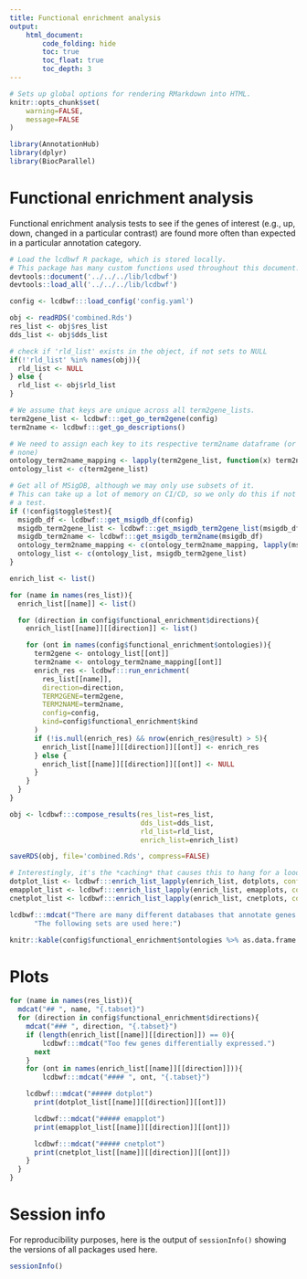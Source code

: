 ```yaml
---
title: Functional enrichment analysis
output:
    html_document:
        code_folding: hide
        toc: true
        toc_float: true
        toc_depth: 3
---
```


```r
# Sets up global options for rendering RMarkdown into HTML.
knitr::opts_chunk$set(
    warning=FALSE,
    message=FALSE
)
```

```r
library(AnnotationHub)
library(dplyr)
library(BiocParallel)
```

# Functional enrichment analysis

Functional enrichment analysis tests to see if the genes of interest (e.g., up,
down, changed in a particular contrast) are found more often than expected in
a particular annotation category.

```r
# Load the lcdbwf R package, which is stored locally.
# This package has many custom functions used throughout this document.
devtools::document('../../../lib/lcdbwf')
devtools::load_all('../../../lib/lcdbwf')

config <- lcdbwf:::load_config('config.yaml')
```

```r
obj <- readRDS('combined.Rds')
res_list <- obj$res_list
dds_list <- obj$dds_list

# check if 'rld_list' exists in the object, if not sets to NULL
if(!'rld_list' %in% names(obj)){
  rld_list <- NULL
} else {
  rld_list <- obj$rld_list
}
```

```r

# We assume that keys are unique across all term2gene_lists.
term2gene_list <- lcdbwf:::get_go_term2gene(config)
term2name <- lcdbwf:::get_go_descriptions()

# We need to assign each key to its respective term2name dataframe (or NULL if
# none)
ontology_term2name_mapping <- lapply(term2gene_list, function(x) term2name)
ontology_list <- c(term2gene_list)

# Get all of MSigDB, although we may only use subsets of it.
# This can take up a lot of memory on CI/CD, so we only do this if not doing
# a test.
if (!config$toggle$test){
  msigdb_df <- lcdbwf:::get_msigdb_df(config)
  msigdb_term2gene_list <- lcdbwf:::get_msigdb_term2gene_list(msigdb_df)
  msigdb_term2name <- lcdbwf:::get_msigdb_term2name(msigdb_df)
  ontology_term2name_mapping <- c(ontology_term2name_mapping, lapply(msigdb_term2gene_list, function(x) NULL))
  ontology_list <- c(ontology_list, msigdb_term2gene_list)
}

```

```r
enrich_list <- list()

for (name in names(res_list)){
  enrich_list[[name]] <- list()

  for (direction in config$functional_enrichment$directions){
    enrich_list[[name]][[direction]] <- list()

    for (ont in names(config$functional_enrichment$ontologies)){
      term2gene <- ontology_list[[ont]]
      term2name <- ontology_term2name_mapping[[ont]]
      enrich_res <- lcdbwf:::run_enrichment(
        res_list[[name]],
        direction=direction,
        TERM2GENE=term2gene,
        TERM2NAME=term2name,
        config=config,
        kind=config$functional_enrichment$kind
      )
      if (!is.null(enrich_res) && nrow(enrich_res@result) > 5){
        enrich_list[[name]][[direction]][[ont]] <- enrich_res
      } else {
        enrich_list[[name]][[direction]][[ont]] <- NULL
      }
    }
  }
}
```

```r

obj <- lcdbwf:::compose_results(res_list=res_list,
                                dds_list=dds_list,
                                rld_list=rld_list,
                                enrich_list=enrich_list)

saveRDS(obj, file='combined.Rds', compress=FALSE)
```

```r
# Interestingly, it's the *caching* that causes this to hang for a loooong time.
dotplot_list <- lcdbwf:::enrich_list_lapply(enrich_list, dotplots, config=config, send_names=TRUE)
emapplot_list <- lcdbwf:::enrich_list_lapply(enrich_list, emapplots, config=config, send_names=TRUE)
cnetplot_list <- lcdbwf:::enrich_list_lapply(enrich_list, cnetplots, config=config, send_names=TRUE)
```

```r
lcdbwf:::mdcat("There are many different databases that annotate genes into sets.",
      "The following sets are used here:")

knitr::kable(config$functional_enrichment$ontologies %>% as.data.frame %>% t())
```

# Plots {.tabset}

```r

for (name in names(res_list)){
  mdcat("## ", name, "{.tabset}")
  for (direction in config$functional_enrichment$directions){
    mdcat("### ", direction, "{.tabset}")
    if (length(enrich_list[[name]][[direction]]) == 0){
        lcdbwf:::mdcat("Too few genes differentially expressed.")
      next
    }
    for (ont in names(enrich_list[[name]][[direction]])){
        lcdbwf:::mdcat("#### ", ont, "{.tabset}")

    lcdbwf:::mdcat("##### dotplot")
      print(dotplot_list[[name]][[direction]][[ont]])

      lcdbwf:::mdcat("##### emapplot")
      print(emapplot_list[[name]][[direction]][[ont]])

      lcdbwf:::mdcat("##### cnetplot")
      print(cnetplot_list[[name]][[direction]][[ont]])
    }
  }
}


```

# Session info
For reproducibility purposes, here is the output of `sessionInfo()` showing the
versions of all packages used here.

```r
sessionInfo()
```
